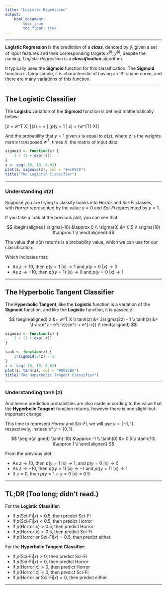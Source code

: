 ```yaml
---
title: "Logistic Regression"
output:
    html_document:
        toc: true
        toc_float: true
---
```


***

__Logistic Regression__ is the prediction of a __*class*__, denoted by $\hat{y}$, given a set of input features and their corresponding targets $x^{(i)}, y^{(i)}$, despite the naming, _Logistic Regression_ is a __*classification*__ algorithm. 

It typically uses the __Sigmoid__ function for this classification.
The __Sigmoid__ function is fairly simple, it is characteristic of having an 'S'-shape curve, and there are many variations of this function.

***

## The Logistic Classifier

The __Logistic__ variation of the __Sigmoid__ function is defined mathematically below:

\[z = w^T X\]
\[\sigma(z) = \frac{e^z}{1 + e^{z}} = \frac{1}{1 + e^{-z}}\]
\[p(y = 1 | x) = \sigma(w^{T} X)\]

And the probability that $y = 1$ given $x$ is equal to $\sigma(z)$, where $z$ is the weights matrix transposed $w^T$, times $X$, the matrix of input data.

```r
sigmoid <- function(z) {
    1 / (1 + exp(-z))
}
z <- seq(-10, 10, 0.01)
plot(z, sigmoid(z), col = "#ec0928")
title("The Logistic Classifier")
```

***

### Understanding $\sigma(z)$

Suppose you are trying to classify books into _Horror_ and _Sci-Fi_ classes,
with _Horror_ represented by the value $y = 0$ and _Sci-Fi_ represented by $y = 1$.

If you take a look at the previous plot, you can see that:

$$
\begin{aligned}
\sigma(-10) &\approx 0 \\ 
\sigma(0) &= 0.5 \\
\sigma(10) &\approx 1 \\
\end{aligned}
$$

The value that $\sigma(z)$ returns is a probability value, which we can use for our classification:

Which indicates that:

- As $z \to 10$, then $p(y = 1\ | x) \to 1$ and $p(y = 0\ | x) \to 0$
- As $z \to -10$, then $p((y = 1)\ | x) \to 0$ and $p(y = 0\ | x) \to 1$

***

## The Hyperbolic Tangent Classifier

The __Hyperbolic Tangent__, like the __Logistic__ function is a variation of the __Sigmoid__ function, and like the __Logistic__ function, it is passed $z$:

$$
\begin{aligned}
z &= w^T X \\
tanh(z) &= 2\sigma(2z) - 1 \\
tanh(z) &= \frac{e^z - e^{-z}}{e^z + e^{-z}} \\
\end{aligned}
$$

```r
sigmoid <- function(z) {
    1 / (1 + exp(-z))
}

tanh <- function(z) {
    2*sigmoid(2*z) - 1
}
z <- seq(-10, 10, 0.01)
plot(z, tanh(z), col = "#008CBA")
title("The Hyperbolic Tangent Classifier")
```

***

### Understanding $\tanh(z)$

And hence prediction probabilities are also made according to the value that the __Hyperbolic Tangent__ function returns, however there is one slight-but-important change:

This time to represent _Horror_ and _Sci-Fi_, we will use $y = \left\{-1, 1\right\}$, respectively, instead of $y= \left\{0, 1\right\}$.

$$
\begin{aligned}
\tanh(-10) &\approx -1 \\ 
\tanh(0) &= 0.5 \\
\tanh(10) &\approx 1 \\
\end{aligned}
$$

From the previous plot:

- As $z \to 10$, then $p(y = 1\  | x) \to 1$, and $p(y = 0\  | x) \to 0$
- As $z \to -10$, then $p((y = 1)\  | x) \to -1$ and $p((y = 1)\  | x) \to 1$
- If $z = 0$, then $p(y = 1 \ \cap \ y = 0 \ | x) = 0.5$

***

## TL;DR (Too long; didn't read.)

For the __Logistic Classifier__:

- If $p(\text{Sci-Fi} | x) > 0.5$, then predict Sci-Fi
- If $p(\text{Sci-Fi} | x) < 0.5$, then predict Horror
- If $p(\text{Horror} | x) > 0.5$, then predict Horror
- If $p(\text{Horror} | x) < 0.5$, then predict Sci-Fi
- If $p(\text{Horror or Sci-Fi} | x) = 0.5$, then predict either.

For the __Hyperbolic Tangent Classifier__:

- If $p(\text{Sci-Fi} | x) > 0$, then predict Sci-Fi
- If $p(\text{Sci-Fi} | x) < 0$, then predict Horror
- If $p(\text{Horror} | x) > 0$, then predict Horror
- If $p(\text{Horror} | x) < 0$, then predict Sci-Fi
- If $p(\text{Horror or Sci-Fi} | x) = 0$, then predict either.

***



